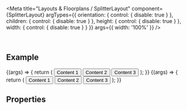 
<Meta
  title="Layouts & Floorplans / SplitterLayout"
  component={SplitterLayout}
  argTypes={{
    orientation: { control: { disable: true } },
    children: { control: { disable: true } },
    height: { control: { disable: true } },
    width: { control: { disable: true } }
  }}
  args={{
    width: '100%'
  }}
/>

<DocsHeader />

<br />

## Example

<Canvas>
  <Story name="Default">
    {(args) => {
      return (
        <SplitterLayout orientation={'vertical'} {...args} width={700} height={'50vh'}>
          <SplitterElement
            justifyContent={FlexBoxJustifyContent.Center}
            size={200}
            minSize={50}
            maxSize={500}
            resizable={true}
          >
            <Button style={{ width: '70%' }}>Content 1</Button>
          </SplitterElement>
          <SplitterElement justifyContent={FlexBoxJustifyContent.Center} size={200} minSize={50} resizable={true}>
            <Button style={{ width: '50%' }}>Content 2</Button>
          </SplitterElement>
          <SplitterElement size={100} minSize={50} resizable={true}>
            <Button style={{ width: '100%' }}>Content 3</Button>
          </SplitterElement>
        </SplitterLayout>
      );
    }}
  </Story>
</Canvas>

<Canvas>
  <Story name="Horizontal Layout">
    {(args) => {
      return (
        <SplitterLayout orientation={'horizontal'} {...args} width={'700px'} height={'50vh'}>
          <SplitterElement size={100} minSize={50} maxSize={250} resizable={true}>
            <Button style={{ width: '100%' }}>Content 1</Button>
          </SplitterElement>
          <SplitterElement justifyContent={FlexBoxJustifyContent.Center} size={200} minSize={50} resizable={true}>
            <Button style={{ width: '50%' }}>Content 2</Button>
          </SplitterElement>
          <SplitterElement size={100} minSize={50}>
            <Button style={{ width: '100%' }}>Content 3</Button>
          </SplitterElement>
        </SplitterLayout>
      );
    }}
  </Story>
</Canvas>

## Properties

<ArgsTable story="." />
